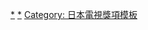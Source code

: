 {{Navbox
|name       = 東京國際戲劇節最佳女主角
|state      = collapsed
|titlestyle = 
|title      = [[東京國際戲劇節]]最佳女主角
|image      = 
|bodystyle  = 
|groupstyle = width:70%:105px;
|liststyle  = text-align:left;
| bodyclass =hlist

|group2     = 2000年代
|list2      = 
*08. [[上野樹里]]
*09. [[天海祐希]]

|group3     = 2010年代
|list3      = 
*10. [[松雪泰子]]
*11. [[鈴木京香]]、[[蘆田愛菜]]
*12. [[尾野真千子]]
*13. [[能年玲奈]]
*14. [[滿島光]]
*15. [[黑木華]]
*16. [[波瑠]]
*17. [[新垣結衣]]
*18. [[石原聰美]]
*19. [[清原果耶]]

|group4     = 2020年代
|list4      = 
*20. [[黑木華]]

}}<noinclude>
{{collapsible option}}
[[Category: 東京國際戲劇節|*]]
[[Category: 東京國際戲劇節最佳女主角得主|*]]
[[Category: 日本電視獎項模板]]
</noinclude>